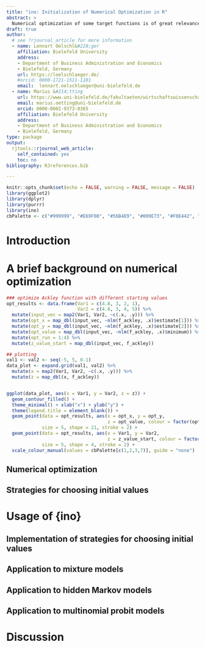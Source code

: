 ```yaml
---
title: "ino: Initialization of Numerical Optimization in R"
abstract: >
  Numerical optimization of some target functions is of great relevance in many fields, as many optimization problems cannot be solved analytically. While R provides several functions for applying numerical optimization, such as `nlm()` or `optim()` from the stats package, users have to select initial values when applying such methods. Since the choice of initial values can hugely affect the convergence time and rate, several strategies exist for selecting initial values. The ino package provides a toolbox for evaluating the effect of the initial values on the optimization as well as comparing different initialization strategies and optimizers.
draft: true
author:  
  # see ?rjournal_article for more information
  - name: Lennart Oelschl&#228;ger
    affiliation: Bielefeld University
    address:
    - Department of Business Administration and Economics
    - Bielefeld, Germany
    url: https://loelschlaeger.de/
    #orcid: 0000-1721-1511-1101
    email:  lennart.oelschlaeger@uni-bielefeld.de
  - name: Marius &#214;tting
    url: https://www.uni-bielefeld.de/fakultaeten/wirtschaftswissenschaften/lehrbereiche/stats/team/marius-otting-(m.sc.)/
    email: marius.oetting@uni-bielefeld.de
    orcid: 0000-0002-9373-0365
    affiliation: Bielefeld University
    address:
    - Department of Business Administration and Economics
    - Bielefeld, Germany
type: package
output: 
  rjtools::rjournal_web_article:
    self_contained: yes
    toc: no
bibliography: RJreferences.bib

---
```


```r
knitr::opts_chunk$set(echo = FALSE, warning = FALSE, message = FALSE)
library(ggplot2)
library(dplyr)
library(purrr)
library(ino)
cbPalette <- c("#999999", "#E69F00", "#56B4E9", "#009E73", "#F0E442", "#0072B2", "#D55E00", "#CC79A7")
```

# Introduction



# A brief background on numerical optimization

```r
### optimize Ackley function with different starting values
opt_results <- data.frame(Var1 = c(4.8, 3, 2, 1),
                          Var2 = c(4.8, 3, 4, 5)) %>% 
  mutate(input_vec = map2(Var1, Var2, ~c(.x, .y))) %>% 
  mutate(opt_x = map_dbl(input_vec, ~nlm(f_ackley, .x)$estimate[1])) %>% 
  mutate(opt_y = map_dbl(input_vec, ~nlm(f_ackley, .x)$estimate[2])) %>% 
  mutate(opt_value = map_dbl(input_vec, ~nlm(f_ackley, .x)$minimum)) %>% 
  mutate(opt_run = 1:4) %>% 
  mutate(z_value_start = map_dbl(input_vec, f_ackley))

## plotting
val1 <- val2 <- seq(-5, 5, 0.1)
data_plot <- expand.grid(val1, val2) %>% 
  mutate(x = map2(Var1, Var2, ~c(.x, .y))) %>% 
  mutate(z = map_dbl(x, f_ackley))


ggplot(data_plot, aes(x = Var1, y = Var2, z = z)) +
  geom_contour_filled() +
  theme_minimal() + xlab("x") + ylab("y") +
  theme(legend.title = element_blank()) +
  geom_point(data = opt_results, aes(x = opt_x, y = opt_y, 
                                     z = opt_value, colour = factor(opt_run)),
             size = 5, shape = 21, stroke = 2) +
  geom_point(data = opt_results, aes(x = Var1, y = Var2, 
                                     z = z_value_start, colour = factor(opt_run)),
             size = 5, shape = 4, stroke = 2) +
  scale_colour_manual(values = cbPalette[c(1,2,3,7)], guide = "none")
```


## Numerical optimization

## Strategies for choosing initial values 

# Usage of {ino}

## Implementation of strategies for choosing initial values 

## Application to mixture models

## Application to hidden Markov models

## Application to multinomial probit models

# Discussion



